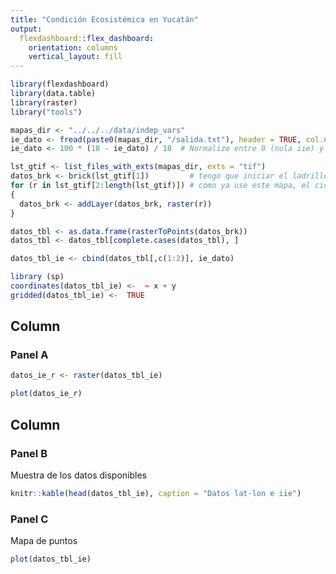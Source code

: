 ```yaml
---
title: "Condición Ecosistémica en Yucatán"
output: 
  flexdashboard::flex_dashboard:
    orientation: columns
    vertical_layout: fill
---
```


```r
library(flexdashboard)
library(data.table)
library(raster)
library("tools")

mapas_dir <- "../../../data/indep_vars"
ie_dato <- fread(paste0(mapas_dir, "/salida.txt"), header = TRUE, col.names = "iie")
ie_dato <- 100 * (18 - ie_dato) / 18  # Normalizo entre 0 (nula iie) y 100 (alta iie)

lst_gtif <- list_files_with_exts(mapas_dir, exts = "tif")
datos_brk <- brick(lst_gtif[1])         # tengo que iniciar el ladrillo, así que lo hago aquí
for (r in lst_gtif[2:length(lst_gtif)]) # como ya use este mapa, el ciclo empieza en el mapa 2
{
  datos_brk <- addLayer(datos_brk, raster(r))
}

datos_tbl <- as.data.frame(rasterToPoints(datos_brk))
datos_tbl <- datos_tbl[complete.cases(datos_tbl), ]

datos_tbl_ie <- cbind(datos_tbl[,c(1:2)], ie_dato) 

library (sp)
coordinates(datos_tbl_ie) <-  ~ x + y
gridded(datos_tbl_ie) <-  TRUE


```

Column {data-width=650}
-----------------------------------------------------------------------

### Panel A

```r
datos_ie_r <- raster(datos_tbl_ie) 

plot(datos_ie_r)

```

Column {data-width=350}
-----------------------------------------------------------------------

### Panel B

Muestra de los datos disponibles

```r
knitr::kable(head(datos_tbl_ie), caption = "Datos lat-lon e iie")

```

### Panel C
Mapa de puntos

```r
plot(datos_tbl_ie)


```

